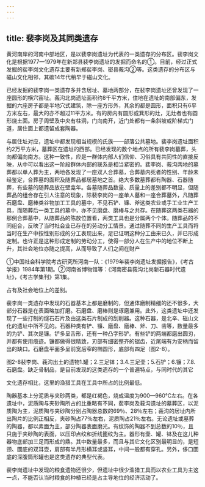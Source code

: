 ```yaml
---
---
---
```

title: 裴李岗及其同类遗存
---



黄河南岸的河南中部地区，是以裴李岗遗址为代表的一类遗存的分布区。裴李岗文化是根据1977—1979年在新郑县裴李岗遗址的发掘而命名的①。目前，经过正式发掘的裴李岗文化遗存主要有新郑裴李岗、密县莪沟②等。这类遗存的分布区与磁山文化相邻，其碳14年代稍早于磁山文化。

已经发掘的裴李岗一类遗存多并含居址、墓地两部分，在裴李岗遗址还曾发现了一座圆形的横穴窑址。莪沟北岗遗址面积约8千平方米，住地在遗址的南部偏东，发掘的六座房子都是半地穴式建筑，除一座方形外，其余的都是圆形，面积只有6平方米左右，最大的亦不超过11平方米。有的房内有圆形或箕形的灶，无灶者也有圆形烧土面。房子周壁及中央有柱洞，门向南开，近门处都有一条斜坡或阶梯式门道，居住面上都遗留成套陶器。

与居住址对应，遗址中都发现相当规模的氏族——部落公共墓地。裴李岗遗址面积约2万平方米，墓葬区在遗址的西部。已经发现的数个地点的所有裴李岗墓葬，头向都偏向南方。这种一致性，应是一群体内部人们信仰、习俗具有共同性的直接反映，从中可以看出这一阶段群体内部的联系是相当紧密的。裴李岗、莪沟两地的墓葬都以单人葬为主，两地各发现了一座双人合葬墓，合葬墓内死者的性别、年龄未经鉴定，合葬墓的面积及随葬品都居墓地之首。绝大多数墓葬都有陶器、石器随葬，有些墓的随葬品放在壁龛年。各墓随葬品数量、质量上的差别都不明显，但随葬品的组合存在引人注意的现象，除裴李岗的一座单人墓和一座合葬墓外，凡随葬石磨盘、磨棒类谷物加工工具的墓中，不见石铲、镰、斧这类农业或手工业生产工具，而随葬后一类工具的墓中，亦不见磨盘、磨棒与之共存。在随葬这两类石器的那例合葬墓中，从随葬品的陈放位置看，两类工具也是分属两个个体。随葬品的不同组合，反映了当时社会业已存在的劳动分工情景。通过随葬不同的生产工具而将当时在生产中按性别形成的分工表现出来，足已证明这种分工由来已久，并已形成定制。也许正是这种形成定制的劳动分工，使得一部分人在生产中的地位不断上升，其社会地位亦随之提高，从而导致了人们之间在财产

①中国社会科学院考古研究所河南一队：《1979年裴李岗遗址发掘报告》，《考古学报》1984年第1期。②河南省博物馆等：《河南密县莪沟北岗新石器时代遗址》，《考古学集刊》第1集。

占有及社会地位上的差别。

裴李岗一类遗存中发现的石器基本上都是磨制的，但通体磨制精细的还不很多，大部分石器是在表面略加打磨。石磨盘、磨棒则是琢磨兼用。此外，这类遗址中还发现了一些打制的燧石石片及由这类石片制成的刮削器。这种石器，是北辛、磁山文化的遗址中所不见的。石器种类有铲、镰、磨盘、磨棒、斧、刀、凿等，数量最多的为铲、其次是镰。铲多呈舌形，还有一种凸字形铲。有些铲的两端都磨出圆刃，并都有使用痕迹。镰都做得很精致，刃部有细密整齐的锯齿，近尾端有为安柄而留出的缺口。石磨盘平面多呈前宽后窄的椭圆形，底部有四足（图2-8）。

图2-8裴李岗、莪沟出土的遗物1.罐；2.三足钵；3.4.三足壶；5.石铲；6.镰；7.8.石磨盘。缺乏骨制品，是目前发现的这类遗存的一个普遍特点，与同时代的其它

文化遗存相比，这里的渔猎工具在工具中所占的比例最低。

陶器基本上分泥质与夹砂两类，都是红褐色，烧成温度为900—960℃左右。在各遗址中，泥质陶与夹砂陶所占的比重略有不同，裴李岗及莪沟遗址的墓葬区，以泥质陶为主，泥质陶与夹砂陶分别占陶器总数的69％、28％左右；莪沟的居址内所出陶片的比例正相反，夹砂陶占77％左右，泥质陶占21％左右。无论遗址或墓葬的陶器，都以素面为主，部分陶器表面磨光。有纹饰的陶器不到总数的10％，且只施于夹砂陶的表面，以压印点纹和折线篦纹为主。器形有壶、罐、钵及在这儿种器物底部加三足而形成的鼎。其中数量最多，而且与其它文化区别最明显的，是短颈、圜底的双耳壶，肩部有半月形横耳或竖耳，中间一般都有穿孔。另外，侈口圜底的深腹筒形罐也是这类遗存的典型代表。

裴李岗遗址中发现的粮食遗物还很少，但遗址中很少渔猎工具而以农业工具为主这一点，不能否认当时粮食的种植已经是占主导地位的经济活动了。